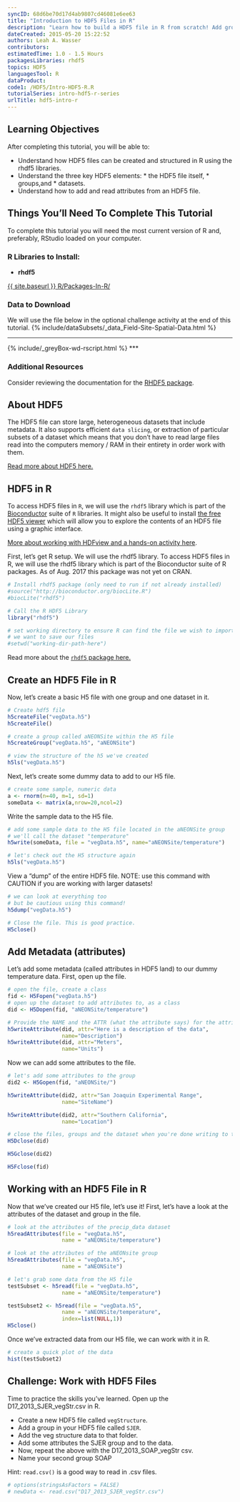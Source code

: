 ```yaml
---
syncID: 68d6be70d17d4ab9807cd46081e6ee63
title: "Introduction to HDF5 Files in R"
description: "Learn how to build a HDF5 file in R from scratch! Add groups, datasets and attributes. Read data out from the file."
dateCreated: 2015-05-20 15:22:52
authors: Leah A. Wasser
contributors:
estimatedTime: 1.0 - 1.5 Hours
packagesLibraries: rhdf5
topics: HDF5
languagesTool: R
dataProduct:
code1: /HDF5/Intro-HDF5-R.R
tutorialSeries: intro-hdf5-r-series
urlTitle: hdf5-intro-r
---
```


<div id="ds-objectives" markdown="1">

## Learning Objectives
After completing this tutorial, you will be able to:

* Understand how HDF5 files can be created and structured in R using the 
rhdf5 libraries.
* Understand the three key HDF5 elements: 
		* the HDF5 file itself,
		* groups,and 
		* datasets.
* Understand how to add and read attributes from an HDF5 file.


## Things You’ll Need To Complete This Tutorial
To complete this tutorial you will need the most current version of R and, 
preferably, RStudio loaded on your computer.

### R Libraries to Install:

* **rhdf5**

[ {{ site.baseurl }} R/Packages-In-R/](More on Packages in R - Adapted from Software Carpentry.)

### Data to Download
We will use the file below in the optional challenge activity at the end of this 
tutorial.
{% include/dataSubsets/_data_Field-Site-Spatial-Data.html %}

***
{% include/_greyBox-wd-rscript.html %}
***

### Additional Resources

Consider reviewing the documentation for the <a href="http://www.bioconductor.org/packages/release/bioc/manuals/rhdf5/man/rhdf5.pdf" target="_blank">RHDF5 package</a>.

</div>


## About HDF5
The HDF5 file can store large, heterogeneous datasets that include metadata. It 
also supports efficient `data slicing`, or extraction of particular subsets of a 
dataset which means that you don't have to read  large files read into the 
computers memory / RAM in their entirety in order work with them. 

[Read more about HDF5 here.]({{ site.baseurl }}/about-hdf5/)

## HDF5 in R

To access HDF5 files in `R`, we will use the `rhdf5` library which is part of 
the <a href="http://www.bioconductor.org" target="_blank">Bioconductor</a> 
suite of `R` libraries. It might also be useful to install 
<a href="http://www.hdfgroup.org/products/java/hdfview/" target="_blank">the 
free HDF5 viewer</a> which will allow you to explore the contents of an HDF5 file 
using a graphic interface.

[More about working with HDFview and a hands-on activity here]({{ site.baseurl }}/explore-data-hdfview/).


First, let's get R setup. We will use the rhdf5 library. To access HDF5 files in 
R, we will use the rhdf5 library which is part of the Bioconductor suite of R 
packages. As of Aug. 2017 this package was not yet on CRAN. 

```r

# Install rhdf5 package (only need to run if not already installed)
#source("http://bioconductor.org/biocLite.R")
#biocLite("rhdf5")

# Call the R HDF5 Library
library("rhdf5")

# set working directory to ensure R can find the file we wish to import and where
# we want to save our files
#setwd("working-dir-path-here")

```

Read more about the 
<a href="http://www.bioconductor.org/packages/release/bioc/vignettes/rhdf5/inst/doc/rhdf5.pdf" target="_blank"> `rhdf5` package here.</a>

## Create an HDF5 File in R

Now, let's create a basic H5 file with one group and one dataset in it. 

```r

# Create hdf5 file
h5createFile("vegData.h5")
h5createFile()

# create a group called aNEONSite within the H5 file
h5createGroup("vegData.h5", "aNEONSite")

# view the structure of the h5 we've created
h5ls("vegData.h5")
```

Next, let's create some dummy data to add to our H5 file.

```r
# create some sample, numeric data 
a <- rnorm(n=40, m=1, sd=1) 
someData <- matrix(a,nrow=20,ncol=2)
```

Write the sample data to the H5 file.

```r

# add some sample data to the H5 file located in the aNEONSite group
# we'll call the dataset "temperature"
h5write(someData, file = "vegData.h5", name="aNEONSite/temperature")

# let's check out the H5 structure again
h5ls("vegData.h5")

```

View a "dump" of the entire HDF5 file. NOTE: use this command with CAUTION if you
are working with larger datasets!

``` r

# we can look at everything too 
# but be cautious using this command!
h5dump("vegData.h5")

# Close the file. This is good practice.
H5close()

```


## Add Metadata (attributes)

Let's add some metadata (called attributes in HDF5 land) to our dummy temperature
data. First, open up the file.

```r

# open the file, create a class
fid <- H5Fopen("vegData.h5")
# open up the dataset to add attributes to, as a class
did <- H5Dopen(fid, "aNEONSite/temperature")

# Provide the NAME and the ATTR (what the attribute says) for the attribute.
h5writeAttribute(did, attr="Here is a description of the data",
                 name="Description")
h5writeAttribute(did, attr="Meters",
                 name="Units")

```

Now we can add some attributes to the file. 

``` r
# let's add some attributes to the group
did2 <- H5Gopen(fid, "aNEONSite/")

h5writeAttribute(did2, attr="San Joaquin Experimental Range",
                 name="SiteName")

h5writeAttribute(did2, attr="Southern California",
                 name="Location")

# close the files, groups and the dataset when you're done writing to them!
H5Dclose(did)

H5Gclose(did2)

H5Fclose(fid)

```

## Working with an HDF5 File in R

Now that we've created our H5 file, let's use it! First, let's have a look at 
the attributes of the dataset and group in the file.

```r

# look at the attributes of the precip_data dataset
h5readAttributes(file = "vegData.h5", 
                 name = "aNEONSite/temperature")

# look at the attributes of the aNEONsite group
h5readAttributes(file = "vegData.h5", 
                 name = "aNEONSite")

# let's grab some data from the H5 file
testSubset <- h5read(file = "vegData.h5", 
                 name = "aNEONSite/temperature")

testSubset2 <- h5read(file = "vegData.h5", 
                 name = "aNEONSite/temperature",
                 index=list(NULL,1))
H5close()


```

Once we've extracted data from our H5 file, we can work with it
in R. 

``` r

# create a quick plot of the data
hist(testSubset2)

```

 <div id="ds-challenge" markdown="1">
## Challenge: Work with HDF5 Files

Time to practice the skills you've learned. Open up the D17_2013_SJER_vegStr.csv 
in R. 

* Create a new HDF5 file called `vegStructure`.
* Add a group in your HDF5 file called `SJER`. 
* Add the veg structure data to that folder.
* Add some attributes the SJER group and to the data. 
* Now, repeat the above with the D17_2013_SOAP_vegStr csv.
* Name your second group SOAP

Hint: `read.csv()` is a good way to read in .csv files. 

</div>

``` r

# options(stringsAsFactors = FALSE)
# newData <- read.csv("D17_2013_SJER_vegStr.csv")

```

